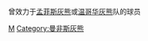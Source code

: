 曾效力于[[孟菲斯灰熊|孟菲斯灰熊]]或[[温哥华灰熊|温哥华灰熊]]队的球员
{{Commonscat|Memphis Grizzlies players}}

[[Category:NBA各隊球員|M]]
[[Category:曼非斯灰熊|Category:曼非斯灰熊]]